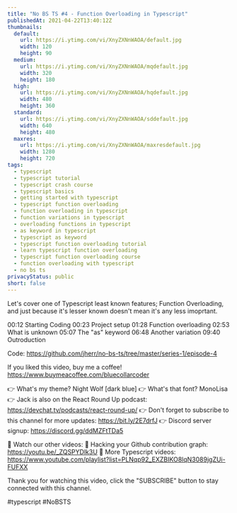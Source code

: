 ```yaml
---
title: "No BS TS #4 - Function Overloading in Typescript"
publishedAt: 2021-04-22T13:40:12Z
thumbnails:
  default:
    url: https://i.ytimg.com/vi/XnyZXNnWAOA/default.jpg
    width: 120
    height: 90
  medium:
    url: https://i.ytimg.com/vi/XnyZXNnWAOA/mqdefault.jpg
    width: 320
    height: 180
  high:
    url: https://i.ytimg.com/vi/XnyZXNnWAOA/hqdefault.jpg
    width: 480
    height: 360
  standard:
    url: https://i.ytimg.com/vi/XnyZXNnWAOA/sddefault.jpg
    width: 640
    height: 480
  maxres:
    url: https://i.ytimg.com/vi/XnyZXNnWAOA/maxresdefault.jpg
    width: 1280
    height: 720
tags:
  - typescript
  - typescript tutorial
  - typescript crash course
  - typescript basics
  - getting started with typescript
  - typescript function overloading
  - function overloading in typescript
  - function variations in typescript
  - overloading functions in typescript
  - as keyword in typescript
  - typescript as keyword
  - typescript function overloading tutorial
  - learn typescript function overloading
  - typescript function overloading course
  - function overloading with typescript
  - no bs ts
privacyStatus: public
short: false
---
```

  
  Let's cover one of Typescript least known features; Function Overloading, and just because it's lesser known doesn't mean it's any less imoprtant.

00:12 Starting Coding
00:23 Project setup
01:28 Function overloading
02:53 What is unknown
05:07 The "as" keyword
06:48 Another variation
09:40 Outroduction

Code: https://github.com/jherr/no-bs-ts/tree/master/series-1/episode-4

If you liked this video, buy me a coffee! https://www.buymeacoffee.com/bluecollarcoder

👉 What's my theme? Night Wolf [dark blue]
👉 What's that font? MonoLisa
👉 Jack is also on the React Round Up podcast: https://devchat.tv/podcasts/react-round-up/
👉 Don't forget to subscribe to this channel for more updates: https://bit.ly/2E7drfJ
👉 Discord server signup: https://discord.gg/ddMZFtTDa5

💢 Watch our other videos:
💟 Hacking your Github contribution graph: https://youtu.be/_ZQSPYDlk3U
💟 More Typescript videos: https://www.youtube.com/playlist?list=PLNqp92_EXZBIKO8lqN3089jgZUi-FUFXX

Thank you for watching this video, click the "SUBSCRIBE" button to stay connected with this channel. 

#typescript #NoBSTS
  